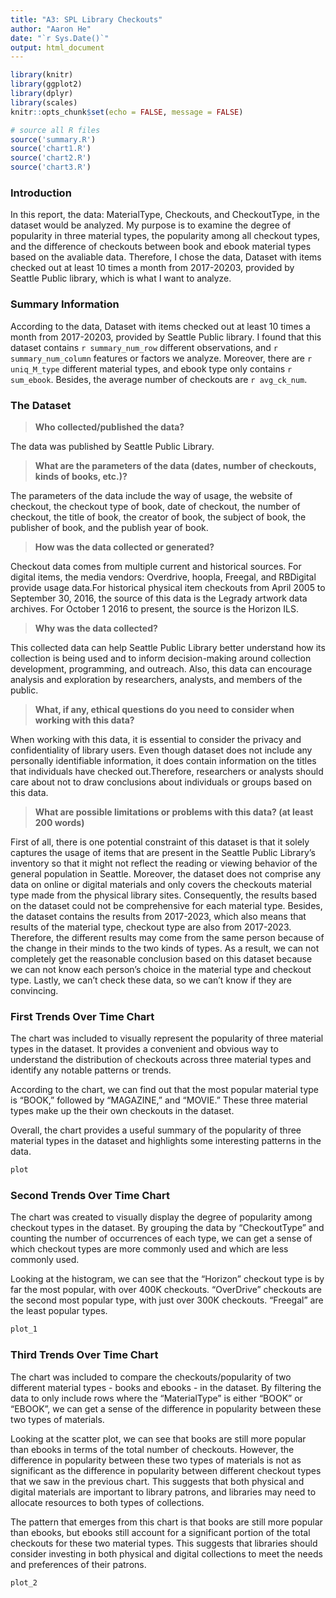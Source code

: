 ```yaml
---
title: "A3: SPL Library Checkouts"
author: "Aaron He"
date: "`r Sys.Date()`"
output: html_document
---
```

```r
library(knitr)
library(ggplot2)
library(dplyr)
library(scales)
knitr::opts_chunk$set(echo = FALSE, message = FALSE)

# source all R files
source('summary.R')
source('chart1.R')
source('chart2.R')
source('chart3.R')
```

### Introduction

In this report, the data: MaterialType, Checkouts, and CheckoutType, in the dataset would be analyzed. My purpose is to examine the degree of popularity in three material types, the popularity among all checkout types, and the difference of checkouts between book and ebook material types based on the avaliable data. Therefore, I chose the data, Dataset with items checked out at least 10 times a month from 2017-20203, provided by Seattle Public library, which is what I want to analyze.


### Summary Information

According to the data, Dataset with items checked out at least 10 times a month from 2017-20203, provided by Seattle Public library. I found that this dataset contains `r summary_num_row` different observations, and `r summary_num_column` features or factors we analyze. Moreover, there are `r uniq_M_type` different material types, and ebook type only contains `r sum_ebook`. Besides, the average number of checkouts are `r avg_ck_num`.

### The Dataset

> **Who collected/published the data?**  

The data was published by Seattle Public Library.

> **What are the parameters of the data (dates, number of checkouts, kinds of books, etc.)?**

The parameters of the data include the way of usage, the website of checkout, the checkout type of book, date of checkout, the number of checkout, the title of book, the creator of book, the subject of book, the publisher of book, and the publish year of book.

> **How was the data collected or generated?** 

Checkout data comes from multiple current and historical sources. For digital items, the media vendors: Overdrive, hoopla, Freegal, and RBDigital provide usage data.For historical physical item checkouts from April 2005 to September 30, 2016, the source of this data is the Legrady artwork data archives. For October 1 2016 to present, the source is the Horizon ILS.

> **Why was the data collected?**

This collected data can help Seattle Public Library better understand how its collection is being used and to inform decision-making around collection development, programming, and outreach. Also, this data can encourage analysis and exploration by researchers, analysts, and members of the public.

> **What, if any, ethical questions do you need to consider when working with this data?** 

When working with this data, it is essential to consider the privacy and confidentiality of library users. Even though dataset does not include any personally identifiable information, it does contain information on the titles that individuals have checked out.Therefore, researchers or analysts should care about not to draw conclusions about individuals or groups based on this data.

> **What are possible limitations or problems with this data?   (at least 200 words)**

First of all, there is one potential constraint of this dataset is that it solely captures the usage of items that are present in the Seattle Public Library's inventory so that it might not reflect the reading or viewing behavior of the general population in Seattle. Moreover, the dataset does not comprise any data on online or digital materials and only covers the checkouts material type made from the physical library sites. Consequently, the results based on the dataset could not be comprehensive for each material type. Besides, the dataset contains the results from 2017-2023, which also means that results of the material type, checkout type are also from 2017-2023. Therefore, the different results may come from the same person because of the change in their minds to the two kinds of types. As a result, we can not completely get the reasonable conclusion based on this dataset because we can not know each person's choice in the material type and checkout type. Lastly, we can't check these data, so we can't know if they are convincing.

### First Trends Over Time Chart

The chart was included to visually represent the popularity of three material types in the dataset. It provides a convenient and obvious way to understand the distribution of checkouts across three material types and identify any notable patterns or trends.

According to the chart, we can find out that the most popular material type is "BOOK," followed by "MAGAZINE," and "MOVIE." These three material types make up the their own checkouts in the dataset.


Overall, the chart provides a useful summary of the popularity of three material types in the dataset and highlights some interesting patterns in the data.

```r
plot
```

### Second Trends Over Time Chart

The chart was created to visually display the degree of popularity among checkout types in the dataset. By grouping the data by "CheckoutType" and counting the number of occurrences of each type, we can get a sense of which checkout types are more commonly used and which are less commonly used.

Looking at the histogram, we can see that the "Horizon" checkout type is by far the most popular, with over 400K checkouts. "OverDrive" checkouts are the second most popular type, with just over 300K checkouts. "Freegal" are the least popular types.

```r
plot_1
```

### Third Trends Over Time Chart

The chart was included to compare the checkouts/popularity of two different material types - books and ebooks - in the dataset. By filtering the data to only include rows where the "MaterialType" is either "BOOK" or "EBOOK", we can get a sense of the difference in popularity between these two types of materials.

Looking at the scatter plot, we can see that books are still more popular than ebooks in terms of the total number of checkouts. However, the difference in popularity between these two types of materials is not as significant as the difference in popularity between different checkout types that we saw in the previous chart. This suggests that both physical and digital materials are important to library patrons, and libraries may need to allocate resources to both types of collections.

The pattern that emerges from this chart is that books are still more popular than ebooks, but ebooks still account for a significant portion of the total checkouts for these two material types. This suggests that libraries should consider investing in both physical and digital collections to meet the needs and preferences of their patrons.

```r
plot_2
```